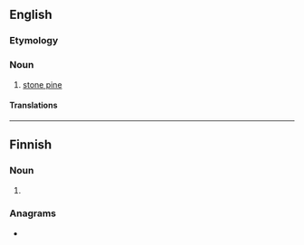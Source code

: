 ==English==

===Etymology===
{{etyl|fr|en}} {{m|fr|arolle}}

===Noun===
{{en-noun}}

# [[stone pine]]

====Translations====
{{trans-see|stone pine}}

{{topics|en|Pines}}

----

==Finnish==

===Noun===
{{head|fi|noun form}}

# {{fi-form of|aro|case=adessive|pl=singular}}

===Anagrams===
* {{anagrams|fi|a=aallor|oralla|raolla}}
